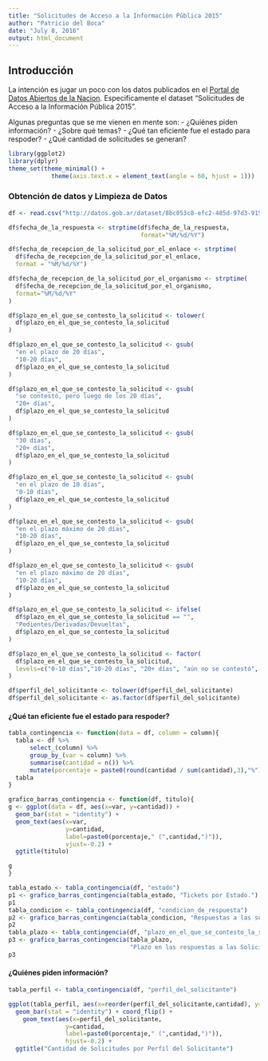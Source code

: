 ```yaml
---
title: "Solicitudes de Acceso a la Información Pública 2015"
author: "Patricio del Boca"
date: "July 8, 2016"
output: html_document
---
```

## Introducción

La intención es jugar un poco con los datos publicados en el [Portal de Datos Abiertos de la Nacion](http://datos.gob.ar). Especificamente el dataset "Solicitudes de Acceso a la Información Pública 2015".

Algunas preguntas que se me vienen en mente son:
 - ¿Quiénes piden información?
 - ¿Sobre qué temas?
 - ¿Qué tan eficiente fue el estado para respoder?
 - ¿Qué cantidad de solicitudes se generan?

```r
library(ggplot2)
library(dplyr)
theme_set(theme_minimal() + 
            theme(axis.text.x = element_text(angle = 60, hjust = 1))) 
```


### Obtención de datos y Limpieza de Datos
```r
df <- read.csv("http://datos.gob.ar/dataset/8bc053c8-efc2-485d-97d3-915c476d2741/resource/63952097-cdba-4fdd-be84-65fb400bdb1a/download/acceso-informacion-publica.csv")

df$fecha_de_la_respuesta <- strptime(df$fecha_de_la_respuesta, 
                                     format="%M/%d/%Y")

df$fecha_de_recepcion_de_la_solicitud_por_el_enlace <- strptime(
  df$fecha_de_recepcion_de_la_solicitud_por_el_enlace,
  format = "%M/%d/%Y")

df$fecha_de_recepcion_de_la_solicitud_por_el_organismo <- strptime(
  df$fecha_de_recepcion_de_la_solicitud_por_el_organismo,
  format="%M/%d/%Y"
)

df$plazo_en_el_que_se_contesto_la_solicitud <- tolower(
  df$plazo_en_el_que_se_contesto_la_solicitud
)

df$plazo_en_el_que_se_contesto_la_solicitud <- gsub(
  "en el plazo de 20 días",
  "10-20 días",
  df$plazo_en_el_que_se_contesto_la_solicitud
)

df$plazo_en_el_que_se_contesto_la_solicitud <- gsub(
  "se contestó, pero luego de los 20 días",
  "20+ días",
  df$plazo_en_el_que_se_contesto_la_solicitud
)

df$plazo_en_el_que_se_contesto_la_solicitud <- gsub(
  "30 días",
  "20+ días",
  df$plazo_en_el_que_se_contesto_la_solicitud
)

df$plazo_en_el_que_se_contesto_la_solicitud <- gsub(
  "en el plazo de 10 días",
  "0-10 días",
  df$plazo_en_el_que_se_contesto_la_solicitud
)

df$plazo_en_el_que_se_contesto_la_solicitud <- gsub(
  "en el plazo máximo de 20 días",
  "10-20 días",
  df$plazo_en_el_que_se_contesto_la_solicitud
)

df$plazo_en_el_que_se_contesto_la_solicitud <- gsub(
  "en el plazo máximo de 20 días",
  "10-20 días",
  df$plazo_en_el_que_se_contesto_la_solicitud
)

df$plazo_en_el_que_se_contesto_la_solicitud <- ifelse(
  df$plazo_en_el_que_se_contesto_la_solicitud == "",
  "Pedientes/Derivadas/Devueltas",
  df$plazo_en_el_que_se_contesto_la_solicitud
)

df$plazo_en_el_que_se_contesto_la_solicitud <- factor(
  df$plazo_en_el_que_se_contesto_la_solicitud,
  levels=c("0-10 días","10-20 días", "20+ días", "aún no se contestó", "Pedientes/Derivadas/Devueltas")
)

df$perfil_del_solicitante <- tolower(df$perfil_del_solicitante)
df$perfil_del_solicitante <- as.factor(df$perfil_del_solicitante)
```

#### ¿Qué tan eficiente fue el estado para respoder?
```r
tabla_contingencia <- function(data = df, column = column){
  tabla <- df %>%
      select_(column) %>% 
      group_by_(var = column) %>% 
      summarise(cantidad = n()) %>% 
      mutate(porcentaje = paste0(round(cantidad / sum(cantidad),3),"%"))
  tabla
}

grafico_barras_contingencia <- function(df, titulo){
g <- ggplot(data = df, aes(x=var, y=cantidad)) + 
  geom_bar(stat = "identity") + 
  geom_text(aes(x=var,
                y=cantidad,
                label=paste0(porcentaje," (",cantidad,")")),
                vjust=-0.2) +
  ggtitle(titulo)

g
}

tabla_estado <- tabla_contingencia(df, "estado")
p1 <- grafico_barras_contingencia(tabla_estado, "Tickets por Estado.")
p1
tabla_condicion <- tabla_contingencia(df, "condicion_de_respuesta")
p2 <- grafico_barras_contingencia(tabla_condicion, "Respuestas a las solicitudes.")
p2
tabla_plazo <- tabla_contingencia(df, "plazo_en_el_que_se_contesto_la_solicitud")
p3 <- grafico_barras_contingencia(tabla_plazo, 
                                  "Plazo en las respuestas a las Solicitudes 2015.")
p3
```

#### ¿Quiénes piden información?

```r
tabla_perfil <- tabla_contingencia(df, "perfil_del_solicitante")

ggplot(tabla_perfil, aes(x=reorder(perfil_del_solicitante,cantidad), y=cantidad)) +
  geom_bar(stat = "identity") + coord_flip() +
    geom_text(aes(x=perfil_del_solicitante,
                y=cantidad,
                label=paste0(porcentaje," (",cantidad,")")),
                hjust=-0.2) +
  ggtitle("Cantidad de Solicitudes por Perfil del Solicitante")
```
